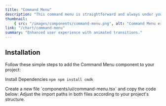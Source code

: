 ```yaml
---
title: "Command Menu"
description: "This command menu is straightforward and always under your control, allowing you to open and close it as needed."
thumbnail:
    { src: "/images/components/command-menu.png", alt: "Command Menu example" }
link: "/chart/command-menu"
summary: "Enhanced user experience with animated transitions."
---
```


<ComponentPreview name="command-menu-demo" />

## Installation

Follow these simple steps to add the Command Menu component to your project:

<Steps>

<Step>Install Dependencies</Step>
```npm npm install cmdk ```

<Step>
    Create a new file `components/ui/command-menu.tsx` and copy the code below:
</Step>

<CollapsibleSource name="command" />

<Step>
    Adjust the import paths in both files according to your project's structure.
</Step>

</Steps>
